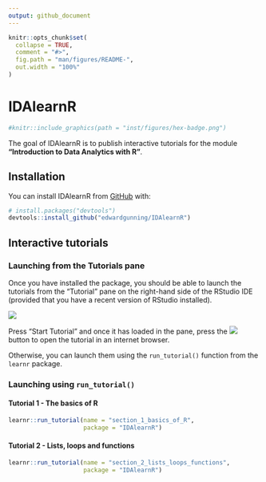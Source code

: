 ```yaml
---
output: github_document
---
```


<!-- README.md is generated from README.Rmd. Please edit that file -->

```r
knitr::opts_chunk$set(
  collapse = TRUE,
  comment = "#>",
  fig.path = "man/figures/README-",
  out.width = "100%"
)
```

# IDAlearnR

<!-- badges: start -->
```r
#knitr::include_graphics(path = "inst/figures/hex-badge.png")
```
<!-- badges: end -->

The goal of IDAlearnR is to publish interactive tutorials for the module **"Introduction to Data Analytics with R"**.

## Installation

You can install IDAlearnR from [GitHub](https://github.com/) with:

``` r
# install.packages("devtools")
devtools::install_github("edwardgunning/IDAlearnR")
```
## Interactive tutorials

### Launching from the Tutorials pane

Once you have installed the package, you should be able to launch the tutorials from the "Tutorial" pane on the right-hand side of the RStudio IDE (provided that you have a recent version of RStudio installed). 

![](inst/figures/tutorial-pane.png)

Press "Start Tutorial" and once it has loaded in the pane, press the ![](inst/figures/open-in-browser.png) button to open the tutorial in an internet browser.

Otherwise, you can launch them using the `run_tutorial()` function from the `learnr` package.

### Launching using `run_tutorial()`

#### Tutorial 1 - The basics of R

``` r
learnr::run_tutorial(name = "section_1_basics_of_R",
                     package = "IDAlearnR")
```

#### Tutorial 2 - Lists, loops and functions

``` r
learnr::run_tutorial(name = "section_2_lists_loops_functions",
                     package = "IDAlearnR")
```
